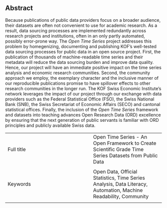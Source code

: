 ## Abstract {.unnumbered}

Because publications of public data providers focus on a broader audience, their datasets are often not convenient to use for academic research. 
As a result, data sourcing processes are implemented redundantly across research projects and institutions, often in an only partly automated, possibly error-prone way. 
The *Open Time Series* project addresses this problem by homegenizing, documenting and publishing KOF's well-tested data sourcing processes for public data in an open source project.
First, the publication of thousands of machine-readable time series and their metadata will reduce the data sourcing burden and improve data quality. Hence, our project will have an immediate positive impact on the time series analysis and economic research communities.
Second, the community approach we employ, the exemplary character and the inclusive manner of our reproducible publications promise to have spillover effects to other research communities in the longer run. 
The KOF Swiss Economic Institute's network leverages the impact of our project through our exchange with data providers such as the Federal Statistical Office (FSO), the Swiss National Bank (SNB), the Swiss Secretariat of Economic Affairs (SECO) and cantonal statistical offices. 
Finally, the inclusion of the *Open Time Series* framework and datasets into teaching advances Open Research Data (ORD) excellence by ensuring that the next generation of public servants is familiar with ORD principles and publicly available Swiss data.





|  |  |
|:-----|:----|
|   Full title  |  Open Time Series - An Open Framework to Create Scientific Grade Time Series Datasets from Public Data
  |
|  Keywords |  Open Data, Official Statistics, Time Series Analysis, Data Literacy, Automation, Machine Readability, Community
 |

